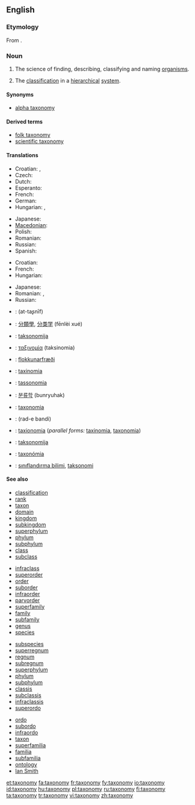 ==English==
{{wikipedia}}

===Etymology===
From {{etyl|fr}} {{term|taxonomie|lang=fr}}.

===Noun===
{{en-noun|taxonom|ies}}

# {{context|systematics|uncountable}} The science of finding, describing, classifying and naming [[organism]]s.
# The [[classification]] in a [[hierarchical]] [[system]].

====Synonyms====
* {{sense|science of finding, describing, classifying and naming organisms}} [[alpha taxonomy]]

====Derived terms====
* [[folk taxonomy]]
* [[scientific taxonomy]]

====Translations====
{{trans-top|science of finding, describing, classifying and naming organisms}}
* Croatian: {{t-|hr|taksonomija|f|alt=taksonòmija}}, {{t-|hr|sistematika|f|alt=sistemàtika}}
* Czech: {{t-|cs|taxonomie|f}}
* Dutch: {{t+|nl|taxonomie|f}}
* Esperanto: {{t-|eo|taksonomio|xs=Esperanto}}
* French: {{t+|fr|taxinomie|f}}
* German: {{t+|de|Taxonomie|f}}
* Hungarian: {{t+|hu|rendszertan}}, {{t+|hu|taxonómia}}
{{trans-mid}}
* Japanese: {{t+|ja|分類学|tr=bunruigaku}}
* [[Macedonian]]: {{t|mk|таксономија|f|tr=taksonómija}}
* Polish: {{t-|pl|taksonomia|f}}
* Romanian: {{t|ro|taxonomie|f}}
* Russian: {{t|ru|таксономия|f|tr=taksonómija}}
* Spanish: {{t+|es|taxonomía|f}}
{{trans-bottom}}

{{trans-top|classification in a hierarchical system}}
* Croatian: {{t-|hr|taksonomija|f|alt=taksonòmija}}
* French: {{t+|fr|taxinomie|f}}
* Hungarian: {{t|hu|osztályozás}}
{{trans-mid}}
* Japanese: {{t-|ja|分類法|tr=bunruihō}}
* Romanian: {{t|ro|taxonomie|f}}, {{t|ro|ierarhică clasificare|f}}
* Russian: {{t|ru|систематика|f|tr=sist'emátika}}
{{trans-bottom}}

{{checktrans-top}}
* {{ttbc|ar}}: {{Arab|[[التصنيف]]}} (at-taʂnīf) {{m}}
* {{ttbc|zh}}: [[分類學]], [[分类学]] (fēnlèi xué)
* {{ttbc|sh}}: [[taksonomija]] {{f}}
* {{ttbc|el}}: [[ταξινομία]] (taksinomia) {{f}}
* {{ttbc|is}}: [[flokkunarfræði]]
* {{ttbc|ia}}: [[taxinomia]]
* {{ttbc|it}}: [[tassonomia]] {{f}}
{{trans-mid}}
* {{ttbc|ko}}: [[분류학]] (bunryuhak)
* {{ttbc|la}}: [[taxonomia]] {{f}}
* {{ttbc|fa}}: {{fa-Arab|[[رده بندی]]}} (rad-e bandi)
* {{ttbc|pt}}: [[taxionomia]] {{f}} (''parallel forms:'' [[taxinomia]], [[taxonomia]])
* {{ttbc|sl}}: [[taksonomija]] {{f}}
* {{ttbc|sk}}: [[taxonómia]] {{f}}
* {{ttbc|tr}}: [[sınıflandırma bilimi]], [[taksonomi]]
{{trans-bottom}}

====See also====
{{top4}}
* [[classification]]
* [[rank]]
* [[taxon]]
* [[domain]]
* [[kingdom]]
* [[subkingdom]]
* [[superphylum]]
* [[phylum]]
* [[subphylum]]
* [[class]]
* [[subclass]]
{{mid4}}
* [[infraclass]]
* [[superorder]]
* [[order]]
* [[suborder]]
* [[infraorder]]
* [[parvorder]]
* [[superfamily]]
* [[family]]
* [[subfamily]]
* [[genus]]
* [[species]]
{{mid4}}
* [[subspecies]]
* [[superregnum]]
* [[regnum]]
* [[subregnum]]
* [[superphylum]]
* [[phylum]]
* [[subphylum]]
* [[classis]]
* [[subclassis]]
* [[infraclassis]]
* [[superordo]]
{{mid4}}
* [[ordo]]
* [[subordo]]
* [[infraordo]]
* [[taxon]]
* [[superfamilia]]
* [[familia]]
* [[subfamilia]]
* [[ontology]]
* [[Ian Smith]]
{{bottom}}

[[et:taxonomy]]
[[fa:taxonomy]]
[[fr:taxonomy]]
[[fy:taxonomy]]
[[io:taxonomy]]
[[id:taxonomy]]
[[hu:taxonomy]]
[[pl:taxonomy]]
[[ru:taxonomy]]
[[fi:taxonomy]]
[[ta:taxonomy]]
[[tr:taxonomy]]
[[vi:taxonomy]]
[[zh:taxonomy]]